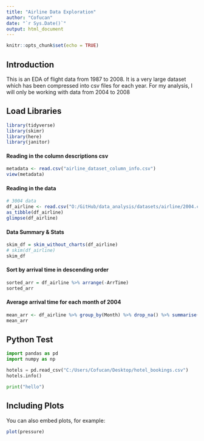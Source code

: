 ```yaml
---
title: "Airline Data Exploration"
author: "Cofucan"
date: "`r Sys.Date()`"
output: html_document
---
```


```r
knitr::opts_chunk$set(echo = TRUE)
```

## Introduction

This is an EDA of flight data from 1987 to 2008. It is a very large dataset which has been compressed into csv files for each year. For my analysis, I will only be working with data from 2004 to 2008

## Load Libraries

```r
library(tidyverse)
library(skimr)
library(here)
library(janitor)
```

#### Reading in the column descriptions csv

```r
metadata <- read.csv("airline_dataset_column_info.csv")
view(metadata)
```

#### Reading in the data

```r
# 3004 data
df_airline <- read.csv("O:/GitHub/data_analysis/datasets/airline/2004.csv")
as_tibble(df_airline)
glimpse(df_airline)
```

#### Data Summary & Stats

```r
skim_df = skim_without_charts(df_airline)
# skim(df_airline)
skim_df
```

#### Sort by arrival time in descending order

```r
sorted_arr = df_airline %>% arrange(-ArrTime)
sorted_arr
```

#### Average arrival time for each month of 2004

```r
mean_arr <- df_airline %>% group_by(Month) %>% drop_na() %>% summarise(MeanArrivalPerMonth = mean(ArrTime))
mean_arr
```

## Python Test

```python
import pandas as pd
import numpy as np

hotels = pd.read_csv("C:/Users/Cofucan/Desktop/hotel_bookings.csv")
hotels.info()

print("hello")
```

## Including Plots

You can also embed plots, for example:

```r
plot(pressure)
```
